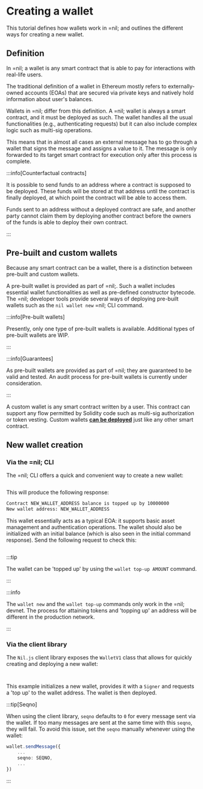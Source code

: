 # Creating a wallet

This tutorial defines how wallets work in =nil; and outlines the different ways for creating a new wallet.

## Definition

In =nil; a wallet is any smart contract that is able to pay for interactions with real-life users.

The traditional definition of a wallet in Ethereum mostly refers to externally-owned accounts (EOAs) that are secured via private keys and natively hold information about user's balances.

Wallets in =nil; differ from this definition. A =nil; wallet is always a smart contract, and it must be deployed as such. The wallet handles all the usual functionalities (e.g., authenticating requests) but it can also include complex logic such as multi-sig operations.

This means that in almost all cases an external message has to go through a wallet that signs the message and assigns a value to it. The message is only forwarded to its target smart contract for execution only after this process is complete.

:::info[Counterfactual contracts]

It is possible to send funds to an address where a contract is supposed to be deployed. These funds will be stored at that address until the contract is finally deployed, at which point the contract will be able to access them.

Funds sent to an address without a deployed contract are safe, and another party cannot claim them by deploying another contract before the owners of the funds is able to deploy their own contract.

:::

## Pre-built and custom wallets

Because any smart contract can be a wallet, there is a distinction between pre-built and custom wallets. 

A pre-built wallet is provided as part of =nil;. Such a wallet includes essential wallet functionalities as well as pre-defined constructor bytecode. The =nil; developer tools provide several ways of deploying pre-built wallets such as the `nil wallet new` =nil; CLI command.

:::info[Pre-built wallets]

Presently, only one type of pre-built wallets is available. Additional types of pre-built wallets are WIP.

:::

:::info[Guarantees]

As pre-built wallets are provided as part of =nil; they are guaranteed to be valid and tested. An audit process for pre-built wallets is currently under consideration.

:::

A custom wallet is any smart contract written by a user. This contract can support any flow permitted by Solidity code such as multi-sig authorization or token vesting. Custom wallets [**can be deployed**](getting-started/working-with-smart-contracts/deploying-a-contract.mdx) just like any other smart contract.

## New wallet creation

### Via the =nil; CLI

The =nil; CLI offers a quick and convenient way to create a new wallet:

```bash file=../../../tests/creating-a-wallet.test.mjs start=startWallet end=endWallet
```

This will produce the following response:

```bash
Contract NEW_WALLET_ADDRESS balance is topped up by 10000000
New wallet address: NEW_WALLET_ADDRESS
```

This wallet essentially acts as a typical EOA: it supports basic asset management and authentication operations. The wallet should also be initialized with an initial balance (which is also seen in the initial command response). Send the following request to check this:

```bash file=../../../tests/creating-a-wallet.test.mjs start=startBalance end=endBalance
```

:::tip

The wallet can be 'topped up' by using the `wallet top-up AMOUNT` command.

:::

:::info

The `wallet new` and the `wallet top-up` commands only work in the =nil; devnet. The process for attaining tokens and 'topping up' an address will be different in the production network.

:::

### Via the client library

The `Nil.js` client library exposes the `WalletV1` class that allows for quickly creating and deploying a new wallet:

```typescript showLineNumbers file=../../../tests/creating-a-wallet.test.mjs start=startNilJSWalletImports end=endNilJSWalletImports
```

```typescript showLineNumbers file=../../../tests/creating-a-wallet.test.mjs start=startNilJSWalletCreation end=endNilJSWalletCreation
```

This example initializes a new wallet, provides it with a `Signer` and requests a 'top up' to the wallet address. The wallet is then deployed.

:::tip[Seqno]

When using the client library, `seqno` defaults to `0` for every message sent via the wallet. If too many messages are sent at the same time with this `seqno`, they will fail. To avoid this issue, set the `seqno` manually whenever using the wallet:

```ts showLineNumbers
wallet.sendMessage({
    ...
    seqno: SEQNO,
    ...
})
```

:::
